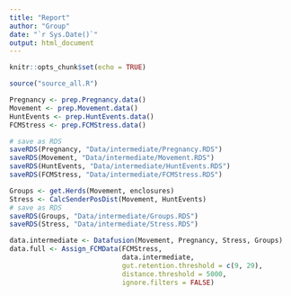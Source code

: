 ```yaml
---
title: "Report"
author: "Group"
date: "`r Sys.Date()`"
output: html_document
---
```


```r
knitr::opts_chunk$set(echo = TRUE)
```

```r
source("source_all.R")
```


```r
Pregnancy <- prep.Pregnancy.data()
Movement <- prep.Movement.data()
HuntEvents <- prep.HuntEvents.data()
FCMStress <- prep.FCMStress.data()

# save as RDS
saveRDS(Pregnancy, "Data/intermediate/Pregnancy.RDS")
saveRDS(Movement, "Data/intermediate/Movement.RDS")
saveRDS(HuntEvents, "Data/intermediate/HuntEvents.RDS")
saveRDS(FCMStress, "Data/intermediate/FCMStress.RDS")
```

```r
Groups <- get.Herds(Movement, enclosures)
Stress <- CalcSenderPosDist(Movement, HuntEvents)
# save as RDS
saveRDS(Groups, "Data/intermediate/Groups.RDS")
saveRDS(Stress, "Data/intermediate/Stress.RDS")
```


```r
data.intermediate <- Datafusion(Movement, Pregnancy, Stress, Groups)
data.full <- Assign_FCMData(FCMStress,
                            data.intermediate,
                            gut.retention.threshold = c(9, 29),
                            distance.threshold = 5000,
                            ignore.filters = FALSE)
```


```r

```

